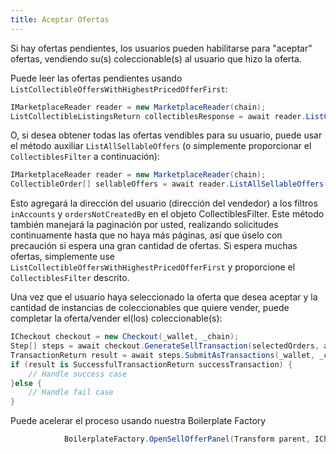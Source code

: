 ```yaml
---
title: Aceptar Ofertas
---
```


Si hay ofertas pendientes, los usuarios pueden habilitarse para "aceptar" ofertas, vendiendo su(s) coleccionable(s) al usuario que hizo la oferta.

Puede leer las ofertas pendientes usando `ListCollectibleOffersWithHighestPricedOfferFirst`:

```csharp
IMarketplaceReader reader = new MarketplaceReader(chain);
ListCollectibleListingsReturn collectiblesResponse = await reader.ListCollectibleOffersWithHighestPricedOfferFirst(collectibleContractAddress, optionalCollectiblesFilter);
```

O, si desea obtener todas las ofertas vendibles para su usuario, puede usar el método auxiliar `ListAllSellableOffers` (o simplemente proporcionar el `CollectiblesFilter` a continuación):

```csharp
IMarketplaceReader reader = new MarketplaceReader(chain);
CollectibleOrder[] sellableOffers = await reader.ListAllSellableOffers(userAddress, collectionContractAddress, optionalCollectiblesFilter);
```

Esto agregará la dirección del usuario (dirección del vendedor) a los filtros `inAccounts` y `ordersNotCreatedBy` en el objeto CollectiblesFilter. Este método también manejará la paginación por usted, realizando solicitudes continuamente hasta que no haya más páginas, así que úselo con precaución si espera una gran cantidad de ofertas. Si espera muchas ofertas, simplemente use `ListCollectibleOffersWithHighestPricedOfferFirst` y proporcione el `CollectiblesFilter` descrito.

Una vez que el usuario haya seleccionado la oferta que desea aceptar y la cantidad de instancias de coleccionables que quiere vender, puede completar la oferta/vender el(los) coleccionable(s):

```csharp
ICheckout checkout = new Checkout(_wallet, _chain);
Step[] steps = await checkout.GenerateSellTransaction(selectedOrders, amount);
TransactionReturn result = await steps.SubmitAsTransactions(_wallet, _chain);
if (result is SuccessfulTransactionReturn successTransaction) {
    // Handle success case
}else {
    // Handle fail case
}
```

Puede acelerar el proceso usando nuestra Boilerplate Factory

```csharp
            BoilerplateFactory.OpenSellOfferPanel(Transform parent, ICheckout checkout, CollectibleOrder item, Action onClose = null)
```